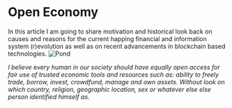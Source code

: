 # Open Economy

In this article I am going to share motivation and historical look back on causes and reasons for the current happing financial and information system (r)evolution as well as on recent advancements in blockchain based technologies.
![Pond](/pond.png "Pond")

_I believe_ e*very human in our society should have equally open access for fair use of trusted economic tools and resources such as: ability to freely trade, borrow, invest, crowdfund, manage and own assets. Without look on which country, religion, geographic location, sex or whatever else else person identified himself as.*
